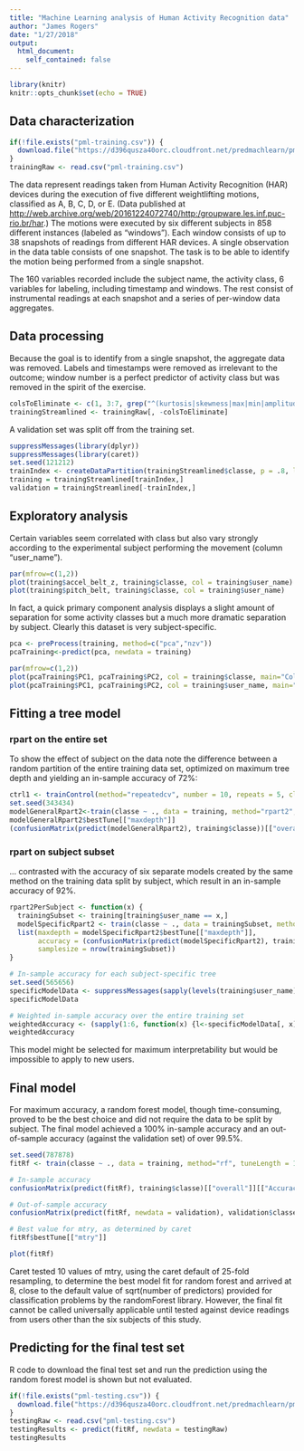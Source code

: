 ```yaml
---
title: "Machine Learning analysis of Human Activity Recognition data"
author: "James Rogers"
date: "1/27/2018"
output: 
  html_document:
    self_contained: false
---
```


```r
library(knitr)
knitr::opts_chunk$set(echo = TRUE)
```

## Data characterization

```r
if(!file.exists("pml-training.csv")) {
  download.file("https://d396qusza40orc.cloudfront.net/predmachlearn/pml-training.csv", "pml-training.csv")
}
trainingRaw <- read.csv("pml-training.csv")
```

The data represent readings taken from Human Activity Recognition (HAR) devices during the execution of five different weightlifting motions, classified as A, B, C, D, or E. (Data published at [http://web.archive.org/web/20161224072740/http:/groupware.les.inf.puc-rio.br/har](http://web.archive.org/web/20161224072740/http:/groupware.les.inf.puc-rio.br/har).) The motions were executed by six different subjects in 858 different instances (labeled as "windows"). Each window consists of up to 38 snapshots of readings from different HAR devices. A single observation in the data table consists of one snapshot. The task is to be able to identify the motion being performed from a single snapshot.

The 160 variables recorded include the subject name, the activity class, 6 variables for labeling, including timestamp and windows. The rest consist of instrumental readings at each snapshot and a series of per-window data aggregates.

## Data processing

Because the goal is to identify from a single snapshot, the aggregate data was removed. Labels and timestamps were removed as irrelevant to the outcome; window number is a perfect predictor of activity class but was removed in the spirit of the exercise.

```r
colsToEliminate <- c(1, 3:7, grep("^(kurtosis|skewness|max|min|amplitude|avg|stddev|var)",colnames(trainingRaw)))
trainingStreamlined <- trainingRaw[, -colsToEliminate]
```

A validation set was split off from the training set.

```r
suppressMessages(library(dplyr))
suppressMessages(library(caret))
set.seed(121212)
trainIndex <- createDataPartition(trainingStreamlined$classe, p = .8, list = FALSE, times = 1)
training = trainingStreamlined[trainIndex,]
validation = trainingStreamlined[-trainIndex,]
```

## Exploratory analysis

Certain variables seem correlated with class but also vary strongly according to the experimental subject performing the movement (column "user_name").

```r
par(mfrow=c(1,2))
plot(training$accel_belt_z, training$classe, col = training$user_name)
plot(training$pitch_belt, training$classe, col = training$user_name)
```

In fact, a quick primary component analysis displays a slight amount of separation for some activity classes but a much more dramatic separation by subject. Clearly this dataset is very subject-specific.

```r
pca <- preProcess(training, method=c("pca","nzv"))
pcaTraining<-predict(pca, newdata = training)
```
```r
par(mfrow=c(1,2))
plot(pcaTraining$PC1, pcaTraining$PC2, col = training$classe, main="Colored by activity class")
plot(pcaTraining$PC1, pcaTraining$PC2, col = training$user_name, main="Colored by subject")
```

## Fitting a tree model

### rpart on the entire set

To show the effect of subject on the data note the difference between a random partition of the entire training data set, optimized on maximum tree depth and yielding an in-sample accuracy of 72%:

```r
ctrl1 <- trainControl(method="repeatedcv", number = 10, repeats = 5, classProbs = TRUE)
set.seed(343434)
modelGeneralRpart2<-train(classe ~ ., data = training, method="rpart2", trControl = ctrl1, tuneLength = 20)
modelGeneralRpart2$bestTune[["maxdepth"]]
(confusionMatrix(predict(modelGeneralRpart2), training$classe))[["overall"]][["Accuracy"]]
```

### rpart on subject subset

... contrasted with the accuracy of six separate models created by the same method on the training data split by subject, which result in an in-sample accuracy of 92%.

```r
rpart2PerSubject <- function(x) {
  trainingSubset <- training[training$user_name == x,]
  modelSpecificRpart2 <- train(classe ~ ., data = trainingSubset, method="rpart2", trControl = ctrl1, tuneLength = 20)
  list(maxdepth = modelSpecificRpart2$bestTune[["maxdepth"]],
       accuracy = (confusionMatrix(predict(modelSpecificRpart2), trainingSubset$classe))[["overall"]][["Accuracy"]],
       samplesize = nrow(trainingSubset))
}

# In-sample accuracy for each subject-specific tree
set.seed(565656)
specificModelData <- suppressMessages(sapply(levels(training$user_name), rpart2PerSubject))
specificModelData

# Weighted in-sample accuracy over the entire training set
weightedAccuracy <- (sapply(1:6, function(x) {l<-specificModelData[, x]; l[["accuracy"]] * l[["samplesize"]]}) %>% sum()) / nrow(training)
weightedAccuracy
```

This model might be selected for maximum interpretability but would be impossible to apply to new users.

## Final model

For maximum accuracy, a random forest model, though time-consuming, proved to be the best choice and did not require the data to be split by subject. The final model achieved a 100% in-sample accuracy and an out-of-sample accuracy (against the validation set) of over 99.5%.

```r
set.seed(787878)
fitRf <- train(classe ~ ., data = training, method="rf", tuneLength = 10)

# In-sample accuracy
confusionMatrix(predict(fitRf), training$classe)[["overall"]][["Accuracy"]]

# Out-of-sample accuracy
confusionMatrix(predict(fitRf, newdata = validation), validation$classe)[["overall"]][["Accuracy"]]

# Best value for mtry, as determined by caret
fitRf$bestTune[["mtry"]]

plot(fitRf)
```

Caret tested 10 values of mtry, using the caret default of 25-fold resampling, to determine the best model fit for random forest and arrived at 8, close to the default value of sqrt(number of predictors) provided for classification problems by the randomForest library. However, the final fit cannot be called universally applicable until tested against device readings from users other than the six subjects of this study.

## Predicting for the final test set

R code to download the final test set and run the prediction using the random forest model is shown but not evaluated.

```r
if(!file.exists("pml-testing.csv")) {
  download.file("https://d396qusza40orc.cloudfront.net/predmachlearn/pml-testing.csv", "pml-testing.csv")
}
testingRaw <- read.csv("pml-testing.csv")
testingResults <- predict(fitRf, newdata = testingRaw)
testingResults
```